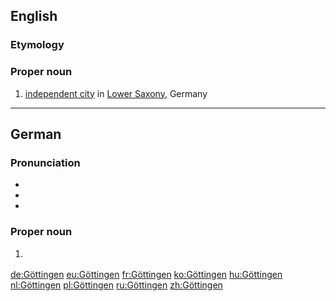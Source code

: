 ==English==

===Etymology===
{{etyl|de|en}}

===Proper noun===
{{en-proper noun}}

# [[independent city]] in [[Lower Saxony]], Germany

----

==German==
{{wikipedia}}
{{wikipedia|lang=de}}
===Pronunciation===
* {{IPA|/ˈɡœtɪŋən/|lang=de}}
* {{audio|De-Göttingen-pronunciation.ogg|Audio|lang=de}}
* {{audio|De-Göttingen.ogg|Audio|lang=de}}

===Proper noun===
{{de-proper noun|n}}

# {{l|en|Göttingen}} {{gloss|[[independent city]] in [[Lower Saxony]], Germany}}

{{catlangcode|de|Cities|Germany}}

[[de:Göttingen]]
[[eu:Göttingen]]
[[fr:Göttingen]]
[[ko:Göttingen]]
[[hu:Göttingen]]
[[nl:Göttingen]]
[[pl:Göttingen]]
[[ru:Göttingen]]
[[zh:Göttingen]]